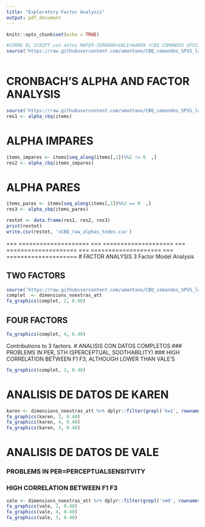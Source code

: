 ```yaml
---
title: "Exploratory Factor Analysis"
output: pdf_document
---
```


```r
knitr::opts_chunk$set(echo = TRUE)
```

```r
#CORRE EL SCRIPT con datos MAFER-SERRANO+VALE+KAREN (CBQ COMANDOS SPSS)
source('https://raw.githubusercontent.com/umontano/CBQ_comandos_SPSS_lab_ChyC/main/CBQ_SIN_INVERTIR_vale_karen_mfserrano.R')
       
```

# CRONBACH'S ALPHA AND FACTOR ANALYSIS
```r
source('https://raw.githubusercontent.com/umontano/CBQ_comandos_SPSS_lab_ChyC/main/CBQ_alpha_mfserrano_vale_karen.R')
res1 <- alpha_cbq(items)
```

# ALPHA IMPARES
```r
items_impares <- items[seq_along(items[,1])%%2 != 0  ,]
res2 <- alpha_cbq(items_impares)
```

\pagebreak

# ALPHA PARES
```r
items_pares <- items[seq_along(items[,1])%%2 == 0  ,]
res3 <- alpha_cbq(items_pares)
```

\pagebreak
```r

restot <- data.frame(res1, res2, res3)
print(restot)
write.csv(restot, 'xCBQ_raw_alphas_todos.csv')

```
=== ====================
=== ====================
=== ====================
=== ====================
=== ====================
# FACTOR ANALYSIS
3 Factor Model Analysis 

## TWO FACTORS
```r
source('https://raw.githubusercontent.com/umontano/CBQ_comandos_SPSS_lab_ChyC/main/factor_analysis_graph_function.R')
complet  <- dimensions_noextras_att
fa_graphics(complet, 2, 0.40)
```

\pagebreak

## FOUR FACTORS
```r
fa_graphics(complet, 4, 0.40)
```

\pagebreak

Contributions to 3 factors.
# ANALISIS CON DATOS COMPLETOS
### PROBLEMS IN PER, STH (SPERCEPTUAL, SOOTHABILITY)
### HIGH CORRELATION BETWEEN  F1 F3, ALTHOUGH LOWER THAN VALE'S
```r
fa_graphics(complet, 3, 0.40)
```

\pagebreak

# ANALISIS DE DATOS DE KAREN 
```r
karen <- dimensions_noextras_att %>% dplyr::filter(grepl('kw1', rownames(dimensions_noextras_att)))
fa_graphics(karen, 2, 0.40)
fa_graphics(karen, 4, 0.40)
fa_graphics(karen, 3, 0.40)
```
\pagebreak

# ANALISIS DE DATOS DE VALE
### PROBLEMS IN  PER=PERCEPTUALSENSITVITY
### HIGH CORRELATION BETWEEN F1 F3 
```r
vale <- dimensions_noextras_att %>% dplyr::filter(grepl('vm0', rownames(dimensions_noextras_att)))
fa_graphics(vale, 2, 0.40)
fa_graphics(vale, 4, 0.40)
fa_graphics(vale, 3, 0.40)
```
